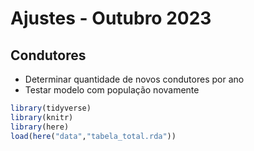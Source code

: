 # Ajustes - Outubro 2023

## Condutores
- Determinar quantidade de novos condutores por ano
- Testar modelo com população novamente

```r
library(tidyverse)
library(knitr)
library(here)
load(here("data","tabela_total.rda"))
```

```r

```
